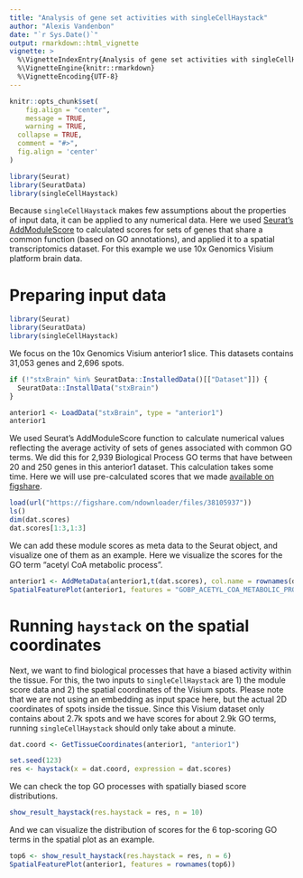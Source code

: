 ```yaml
---
title: "Analysis of gene set activities with singleCellHaystack"
author: "Alexis Vandenbon"
date: "`r Sys.Date()`"
output: rmarkdown::html_vignette
vignette: >
  %\VignetteIndexEntry{Analysis of gene set activities with singleCellHaystack}
  %\VignetteEngine{knitr::rmarkdown}
  %\VignetteEncoding{UTF-8}
---
```



```r
knitr::opts_chunk$set(
	fig.align = "center",
	message = TRUE,
	warning = TRUE,
  collapse = TRUE,
  comment = "#>",
  fig.align = 'center'
)

library(Seurat)
library(SeuratData)
library(singleCellHaystack)
```

Because `singleCellHaystack` makes few assumptions about the properties of input data, it can be applied to any numerical data. Here we used [Seurat's AddModuleScore](https://satijalab.org/seurat/reference/addmodulescore) to calculated scores for sets of genes that share a common function (based on GO annotations), and applied it to a spatial transcriptomics dataset. For this example we use 10x Genomics Visium platform brain data.

# Preparing input data

```r
library(Seurat)
library(SeuratData)
library(singleCellHaystack)
```

We focus on the 10x Genomics Visium anterior1 slice. This datasets contains 31,053 genes and 2,696 spots.

```r
if (!"stxBrain" %in% SeuratData::InstalledData()[["Dataset"]]) {
  SeuratData::InstallData("stxBrain")
}

anterior1 <- LoadData("stxBrain", type = "anterior1")
anterior1
```
We used Seurat's AddModuleScore function to calculate numerical values reflecting the average activity of sets of genes associated with common GO terms. We did this for 2,939 Biological Process GO terms that have between 20 and 250 genes in this anterior1 dataset. This calculation takes some time. Here we will use pre-calculated scores that we made [available on figshare](https://figshare.com/articles/dataset/Example_datasets_for_singleCellHaystack_GitHub_vignettes_2022_/21499071). 

```r
load(url("https://figshare.com/ndownloader/files/38105937"))
ls()
dim(dat.scores)
dat.scores[1:3,1:3]
```

We can add these module scores as meta data to the Seurat object, and visualize one of them as an example. Here we visualize the scores for the GO term "acetyl CoA metabolic process".

```r
anterior1 <- AddMetaData(anterior1,t(dat.scores), col.name = rownames(dat.scores))
SpatialFeaturePlot(anterior1, features = "GOBP_ACETYL_COA_METABOLIC_PROCESS")
```

# Running `haystack` on the spatial coordinates

Next, we want to find biological processes that have a biased activity within the tissue. For this, the two inputs to `singleCellHaystack` are 1) the module score data and 2) the spatial coordinates of the Visium spots. Please note that we are not using an embedding as input space here, but the actual 2D coordinates of spots inside the tissue. Since this Visium dataset only contains about 2.7k spots and we have scores for about 2.9k GO terms, running `singleCellHaystack` should only take about a minute.

```r
dat.coord <- GetTissueCoordinates(anterior1, "anterior1")

set.seed(123)
res <- haystack(x = dat.coord, expression = dat.scores)
```

We can check the top GO processes with spatially biased score distributions.

```r
show_result_haystack(res.haystack = res, n = 10)
```

And we can visualize the distribution of scores for the 6 top-scoring GO terms in the spatial plot as an example.

```r
top6 <- show_result_haystack(res.haystack = res, n = 6)
SpatialFeaturePlot(anterior1, features = rownames(top6))
```

